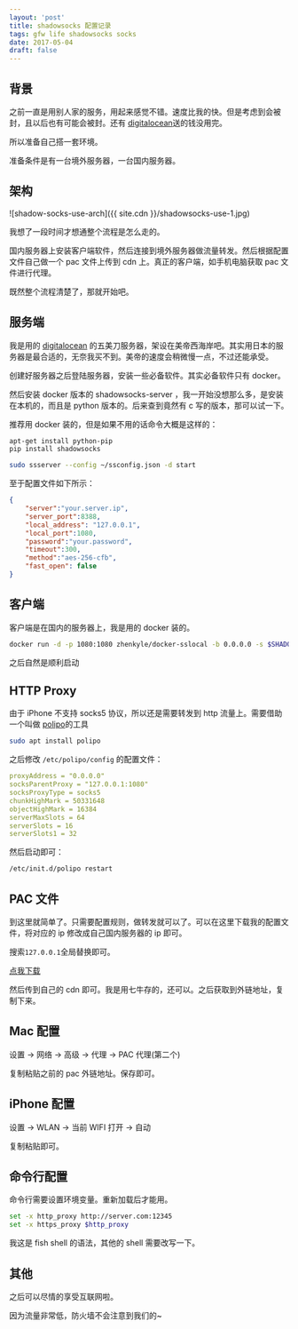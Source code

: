 ```yaml
---
layout: 'post'
title: shadowsocks 配置记录
tags: gfw life shadowsocks socks
date: 2017-05-04
draft: false
---
```


## 背景

之前一直是用别人家的服务，用起来感觉不错。速度比我的快。但是考虑到会被封，且以后也有可能会被封。还有 [digitalocean](https://m.do.co/c/c52ee265425c)送的钱没用完。

所以准备自己搭一套环境。

准备条件是有一台境外服务器，一台国内服务器。

## 架构

![shadow-socks-use-arch]({{ site.cdn }}/shadowsocks-use-1.jpg)

我想了一段时间才想通整个流程是怎么走的。

国内服务器上安装客户端软件，然后连接到境外服务器做流量转发。然后根据配置文件自己做一个 pac 文件上传到 cdn 上。真正的客户端，如手机电脑获取 pac 文件进行代理。

既然整个流程清楚了，那就开始吧。

## 服务端

我是用的 [digitalocean](https://m.do.co/c/c52ee265425c) 的五美刀服务器，架设在美帝西海岸吧。其实用日本的服务器是最合适的，无奈我买不到。美帝的速度会稍微慢一点，不过还能承受。

创建好服务器之后登陆服务器，安装一些必备软件。其实必备软件只有 docker。

然后安装 docker 版本的 shadowsocks-server ，我一开始没想那么多，是安装在本机的，而且是 python 版本的。后来查到竟然有 c 写的版本，那可以试一下。

推荐用 docker 装的，但是如果不用的话命令大概是这样的：

```bash
apt-get install python-pip
pip install shadowsocks

sudo ssserver --config ~/ssconfig.json -d start
```

至于配置文件如下所示：
```json
{
    "server":"your.server.ip",
    "server_port":8388,
    "local_address": "127.0.0.1",
    "local_port":1080,
    "password":"your.password",
    "timeout":300,
    "method":"aes-256-cfb",
    "fast_open": false
}
```

## 客户端

客户端是在国内的服务器上，我是用的 docker 装的。

```bash
docker run -d -p 1080:1080 zhenkyle/docker-sslocal -b 0.0.0.0 -s $SHADOWSOCKS_SERVER_IP -p 8388 -l 1080 -k $SSPASSWORD
```

之后自然是顺利启动

## HTTP Proxy

由于 iPhone 不支持 socks5 协议，所以还是需要转发到 http 流量上。需要借助一个叫做 [polipo](https://github.com/jech/polipo)的工具

```bash
sudo apt install polipo
```

之后修改 `/etc/polipo/config` 的配置文件：

```yaml
proxyAddress = "0.0.0.0"
socksParentProxy = "127.0.0.1:1080"
socksProxyType = socks5
chunkHighMark = 50331648
objectHighMark = 16384
serverMaxSlots = 64
serverSlots = 16
serverSlots1 = 32
```

然后启动即可：

```bash
/etc/init.d/polipo restart
```

## PAC 文件

到这里就简单了。只需要配置规则，做转发就可以了。可以在这里下载我的配置文件，将对应的 ip 修改成自己国内服务器的 ip 即可。

搜索`127.0.0.1`全局替换即可。

[点我下载](/dist/ss.pac)

然后传到自己的 cdn 即可。我是用七牛存的，还可以。之后获取到外链地址，复制下来。

## Mac 配置

设置 -> 网络 -> 高级 -> 代理 -> PAC 代理(第二个)

复制粘贴之前的 pac 外链地址。保存即可。

## iPhone 配置

设置 -> WLAN -> 当前 WIFI 打开 -> 自动

复制粘贴即可。

## 命令行配置

命令行需要设置环境变量。重新加载后才能用。

```bash
set -x http_proxy http://server.com:12345
set -x https_proxy $http_proxy
```

我这是 fish shell 的语法，其他的 shell 需要改写一下。

## 其他

之后可以尽情的享受互联网啦。

因为流量非常低，防火墙不会注意到我们的~
